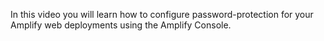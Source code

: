 In this video you will learn how to configure password-protection for your Amplify web deployments using the Amplify Console.

<YoutubeEmbed embedId="QIxm9HPefT0" />